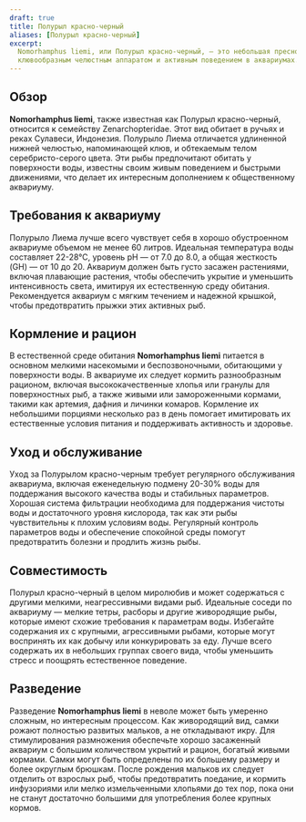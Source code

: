 ```yaml
---
draft: true
title: Полурыл красно-черный
aliases: [Полурыл красно-черный]
excerpt:
  Nomorhamphus liemi, или Полурыл красно-черный, — это небольшая пресноводная рыба, известная своим характерным
  клювообразным челюстным аппаратом и активным поведением в аквариумах.
---
```


## Обзор

**Nomorhamphus liemi**, также известная как Полурыл красно-черный, относится к семейству Zenarchopteridae. Этот вид
обитает в ручьях и реках Сулавеси, Индонезия. Полурыло Лиема отличается удлиненной нижней челюстью, напоминающей клюв, и
обтекаемым телом серебристо-серого цвета. Эти рыбы предпочитают обитать у поверхности воды, известны своим живым
поведением и быстрыми движениями, что делает их интересным дополнением к общественному аквариуму.

## Требования к аквариуму

Полурыло Лиема лучше всего чувствует себя в хорошо обустроенном аквариуме объемом не менее 60 литров. Идеальная
температура воды составляет 22-28°C, уровень pH — от 7.0 до 8.0, а общая жесткость (GH) — от 10 до 20. Аквариум должен
быть густо засажен растениями, включая плавающие растения, чтобы обеспечить укрытие и уменьшить интенсивность света,
имитируя их естественную среду обитания. Рекомендуется аквариум с мягким течением и надежной крышкой, чтобы
предотвратить прыжки этих активных рыб.

## Кормление и рацион

В естественной среде обитания **Nomorhamphus liemi** питается в основном мелкими насекомыми и беспозвоночными,
обитающими у поверхности воды. В аквариуме их следует кормить разнообразным рационом, включая высококачественные хлопья
или гранулы для поверхностных рыб, а также живыми или замороженными кормами, такими как артемия, дафния и личинки
комаров. Кормление их небольшими порциями несколько раз в день помогает имитировать их естественные условия питания и
поддерживать активность и здоровье.

## Уход и обслуживание

Уход за Полурылом красно-черным требует регулярного обслуживания аквариума, включая еженедельную подмену 20-30% воды для
поддержания высокого качества воды и стабильных параметров. Хорошая система фильтрации необходима для поддержания
чистоты воды и достаточного уровня кислорода, так как эти рыбы чувствительны к плохим условиям воды. Регулярный контроль
параметров воды и обеспечение спокойной среды помогут предотвратить болезни и продлить жизнь рыбы.

## Совместимость

Полурыл красно-черный в целом миролюбив и может содержаться с другими мелкими, неагрессивными видами рыб. Идеальные
соседи по аквариуму — мелкие тетры, расборы и другие живородящие рыбы, которые имеют схожие требования к параметрам
воды. Избегайте содержания их с крупными, агрессивными рыбами, которые могут воспринять их как добычу или конкурировать
за еду. Лучше всего содержать их в небольших группах своего вида, чтобы уменьшить стресс и поощрять естественное
поведение.

## Разведение

Разведение **Nomorhamphus liemi** в неволе может быть умеренно сложным, но интересным процессом. Как живородящий вид,
самки рожают полностью развитых мальков, а не откладывают икру. Для стимулирования размножения обеспечьте хорошо
засаженный аквариум с большим количеством укрытий и рацион, богатый живыми кормами. Самки могут быть определены по их
большему размеру и более округлым брюшкам. После рождения мальков их следует отделить от взрослых рыб, чтобы
предотвратить поедание, и кормить инфузориями или мелко измельченными хлопьями до тех пор, пока они не станут достаточно
большими для употребления более крупных кормов.
